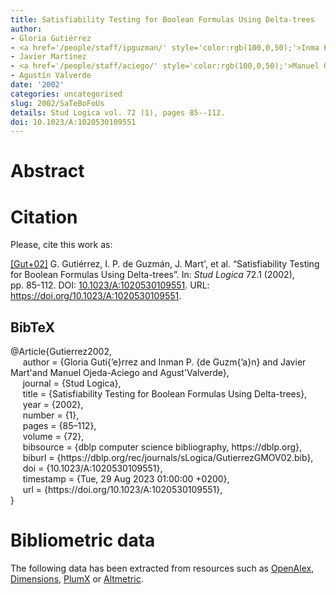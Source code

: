 ```yaml
---
title: Satisfiability Testing for Boolean Formulas Using Delta-trees
author:
- Gloria Gutiérrez
- <a href='/people/staff/ipguzman/' style='color:rgb(100,0,50);'>Inma P. de Guzmán</a>
- Javier Martínez
- <a href='/people/staff/aciego/' style='color:rgb(100,0,50);'>Manuel Ojeda-Aciego</a>
- Agustín Valverde
date: '2002'
categories: uncategorised
slug: 2002/SaTeBoFoUs
details: Stud Logica vol. 72 (1), pages 85--112.
doi: 10.1023/A:1020530109551
---
```




# Abstract










# Citation
Please, cite this work as:


<a name=bib-Gutierrez2002></a>[[Gut+02]](#cite-Gutierrez2002) G. Gutiérrez, I. P. de Guzmán, J. Mart\'\inez, et al. “Satisfiability Testing for Boolean Formulas Using Delta-trees”. In: _Stud Logica_ 72.1 (2002), pp. 85-112. DOI: [10.1023/A:1020530109551](https://doi.org/10.1023%2FA%3A1020530109551). URL: [https://doi.org/10.1023/A:1020530109551](https://doi.org/10.1023/A:1020530109551).

::: {.callout-note appearance="minimal" collapse=true}

## BibTeX

@Article{Gutierrez2002,<br>&nbsp;&nbsp;&nbsp;&nbsp;  author = {Gloria Guti{\a'e}rrez and Inman P. {de Guzm{\a'a}n} and Javier Mart\'\inez and Manuel Ojeda-Aciego and Agust\'\in Valverde},<br>&nbsp;&nbsp;&nbsp;&nbsp;  journal = {Stud Logica},<br>&nbsp;&nbsp;&nbsp;&nbsp;  title = {Satisfiability Testing for Boolean Formulas Using Delta-trees},<br>&nbsp;&nbsp;&nbsp;&nbsp;  year = {2002},<br>&nbsp;&nbsp;&nbsp;&nbsp;  number = {1},<br>&nbsp;&nbsp;&nbsp;&nbsp;  pages = {85--112},<br>&nbsp;&nbsp;&nbsp;&nbsp;  volume = {72},<br>&nbsp;&nbsp;&nbsp;&nbsp;  bibsource = {dblp computer science bibliography, https://dblp.org},<br>&nbsp;&nbsp;&nbsp;&nbsp;  biburl = {https://dblp.org/rec/journals/sLogica/GutierrezGMOV02.bib},<br>&nbsp;&nbsp;&nbsp;&nbsp;  doi = {10.1023/A:1020530109551},<br>&nbsp;&nbsp;&nbsp;&nbsp;  timestamp = {Tue, 29 Aug 2023 01:00:00 +0200},<br>&nbsp;&nbsp;&nbsp;&nbsp;  url = {https://doi.org/10.1023/A:1020530109551},<br>}

:::



# Bibliometric data


The following data has been extracted from resources such as [OpenAlex](https://openalex.org/), [Dimensions](https://app.dimensions.ai/), [PlumX](https://www.elsevier.com/insights/metrics/plumx) or [Altmetric](https://www.altmetric.com/).

<div style="display: flex; justify-content: center; align-items: center; height: 100%;">
<span class="__dimensions_badge_embed__" data-doi="10.1023/A:1020530109551" data-legend="always"></span></div><script async src="https://badge.dimensions.ai/badge.js" charset="utf-8"></script>

<div style="display: flex; justify-content: center; align-items: center; height: 100%;">
<a href="https://plu.mx/plum/a/?doi=10.1023/A:1020530109551" class="plumx-details" data-site="plum" data-hide-when-empty="true">Satisfiability Testing for Boolean Formulas Using Delta-trees</a></div>

<div style="display: flex; justify-content: center; align-items: center; height: 100%;">
<script type="text/javascript" src="https://d1bxh8uas1mnw7.cloudfront.net/assets/embed.js"></script><div data-badge-type="medium-donut" class="altmetric-embed" data-badge-details="right" data-doi="10.1023/A:1020530109551"></div></div>


## Cites

The following graph plots the number of cites received by this work from its publication, on a yearly basis.

```r
#| echo: false
#| results: asis
#| warning: false
#| message: false
source(here::here('scripts', 'manage_publications.R'))
df <- readRDS('citation_history.rds')
plot_citation_history(df)
```



## Papers citing this work

The following is a non-exhaustive list of papers that cite this work:


<a name=bib-de_Guzm_n_20021></a>[[1]](#cite-de_Guzm_n_20021) I. de Guzmán, M. Ojeda-Aciego, and A. Valverde. “Restricted Δ-Trees in Multiple-Valued Logics”. In: _Artificial Intelligence: Methodology, Systems, and Applications_. Springer Berlin Heidelberg, 2002, p. 223–232. ISBN: 9783540461487. DOI: [10.1007/3-540-46148-5_23](https://doi.org/10.1007%2F3-540-46148-5_23). URL: [http://dx.doi.org/10.1007/3-540-46148-5_23](http://dx.doi.org/10.1007/3-540-46148-5_23).

<a name=bib-de_Guzm_n_2002></a>[[2]](#cite-de_Guzm_n_2002) I. P. de Guzmán, M. Ojeda-Aciego, and A. Valverde. “Restricted Δ-Trees and Reduction Theorems in Multiple-Valued Logics”. In: _Advances in Artificial Intelligence — IBERAMIA 2002_. Springer Berlin Heidelberg, 2002, p. 161–171. ISBN: 9783540361312. DOI: [10.1007/3-540-36131-6_17](https://doi.org/10.1007%2F3-540-36131-6_17). URL: [http://dx.doi.org/10.1007/3-540-36131-6_17](http://dx.doi.org/10.1007/3-540-36131-6_17).

<a name=bib-Mart_nez_2005></a>[[3]](#cite-Mart_nez_2005) J. Martínez, G. Gutiérrez, I. de Guzmán, et al. “Generalizations of lattices via non-deterministic operators”. In: _Discrete Mathematics_ 295.1–3 (May. 2005), p. 107–141. ISSN: 0012-365X. DOI: [10.1016/j.disc.2004.08.043](https://doi.org/10.1016%2Fj.disc.2004.08.043). URL: [http://dx.doi.org/10.1016/j.disc.2004.08.043](http://dx.doi.org/10.1016/j.disc.2004.08.043).

<a name=bib-Ojeda_Aciego_2004></a>[[4]](#cite-Ojeda_Aciego_2004) M. Ojeda-Aciego and A. Valverde. “tascpl: TAS Solver for Classical Propositional Logic”. In: _Logics in Artificial Intelligence_. Springer Berlin Heidelberg, 2004, p. 738–741. ISBN: 9783540302278. DOI: [10.1007/978-3-540-30227-8_70](https://doi.org/10.1007%2F978-3-540-30227-8_70). URL: [http://dx.doi.org/10.1007/978-3-540-30227-8_70](http://dx.doi.org/10.1007/978-3-540-30227-8_70).

